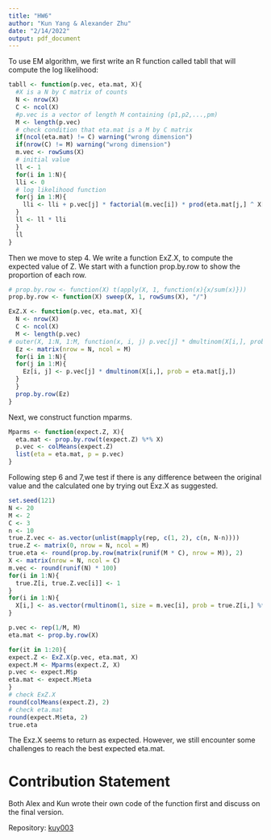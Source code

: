 ```yaml
---
title: "HW6"
author: "Kun Yang & Alexander Zhu"
date: "2/14/2022"
output: pdf_document
---
```


To use EM algorithm, we first write an R function called tabll that will compute the log likelihood: 
```r
tabll <- function(p.vec, eta.mat, X){
  #X is a N by C matrix of counts
  N <- nrow(X)
  C <- ncol(X)
  #p.vec is a vector of length M containing (p1,p2,...,pm)
  M <- length(p.vec)
  # check condition that eta.mat is a M by C matrix 
  if(ncol(eta.mat) != C) warning("wrong dimension")
  if(nrow(C) != M) warning("wrong dimension")
  m.vec <- rowSums(X)
  # initial value 
  ll <- 1
  for(i in 1:N){
  lli <- 0
  # log likelihood function 
  for(j in 1:M){
    lli <- lli + p.vec[j] * factorial(m.vec[i]) * prod(eta.mat[j,] ^ X[i,] / factorial(X[i,]))
  }
  ll <- ll * lli
  }
  ll
}
```

Then we move to step 4. We write a function ExZ.X, to compute the expected value of Z. We start with a function prop.by.row to show the proportion of each row. 

```r
# prop.by.row <- function(X) t(apply(X, 1, function(x){x/sum(x)}))
prop.by.row <- function(X) sweep(X, 1, rowSums(X), "/")

ExZ.X <- function(p.vec, eta.mat, X){
  N <- nrow(X)
  C <- ncol(X)
  M <- length(p.vec)
# outer(X, 1:N, 1:M, function(x, i, j) p.vec[j] * dmultinom(X[i,], prob = eta.mat[j,]))
  Ez <- matrix(nrow = N, ncol = M)
  for(i in 1:N){
  for(j in 1:M){
    Ez[i, j] <- p.vec[j] * dmultinom(X[i,], prob = eta.mat[j,])
  }
  }
  prop.by.row(Ez)
}
```

Next, we construct function mparms. 
```r
Mparms <- function(expect.Z, X){
  eta.mat <- prop.by.row(t(expect.Z) %*% X)
  p.vec <- colMeans(expect.Z)
  list(eta = eta.mat, p = p.vec)
}
```

Following step 6 and 7,we test if there is any difference between the original value and the calculated one by trying out Exz.X as suggested. 
```r
set.seed(121)
N <- 20
M <- 2
C <- 3
n <- 10
true.Z.vec <- as.vector(unlist(mapply(rep, c(1, 2), c(n, N-n))))
true.Z <- matrix(0, nrow = N, ncol = M)
true.eta <- round(prop.by.row(matrix(runif(M * C), nrow = M)), 2)
X <- matrix(nrow = N, ncol = C)
m.vec <- round(runif(N) * 100)
for(i in 1:N){
  true.Z[i, true.Z.vec[i]] <- 1
}
for(i in 1:N){
  X[i,] <- as.vector(rmultinom(1, size = m.vec[i], prob = true.Z[i,] %*% true.eta))
}

p.vec <- rep(1/M, M)
eta.mat <- prop.by.row(X)

for(it in 1:20){
expect.Z <- ExZ.X(p.vec, eta.mat, X)
expect.M <- Mparms(expect.Z, X)
p.vec <- expect.M$p
eta.mat <- expect.M$eta
}
# check ExZ.X
round(colMeans(expect.Z), 2)
# check eta.mat
round(expect.M$eta, 2)
true.eta
```
The Exz.X seems to return as expected. However, we still encounter some challenges to reach the best expected eta.mat.


# Contribution Statement
Both Alex and Kun wrote their own code of the function first and discuss on the final version.

Repository: [kuy003](https://github.com/Kun-Yang-003/FMPH291_WI22_A00_kuy003.git)
